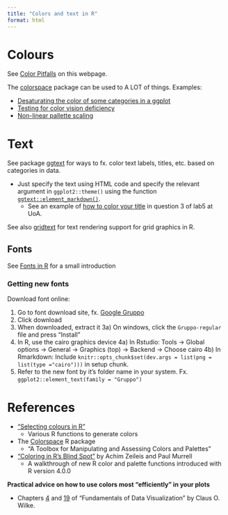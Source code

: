 ```yaml
---
title: "Colors and text in R"
format: html
---
```


# Colours

See [Color Pitfalls](edv.qmd#sec-colorpitfalls) on this webpage.

The [colorspace](https://colorspace.r-forge.r-project.org/index.html) package can be used to A LOT of things. Examples:

- [Desaturating the color of some categories in a ggplot](https://mathiaslj.github.io/stats787uoa-data-visualisation/labs/lab4_answer.html#question-4)
- [Testing for color vision deficiency](https://mathiaslj.github.io/stats787uoa-data-visualisation/labs/lab4_answer.html#question-5)
- [Non-linear pallette scaling](https://mathiaslj.github.io/stats787uoa-data-visualisation/labs/lab9_answer.html#creating-non-linear-colour-scales)

# Text

See package [ggtext](https://wilkelab.org/ggtext/) for ways to fx. color text labels, titles, etc. based on categories in data.

- Just specify the text using HTML code and specify the relevant argument in `ggplot2::theme()` using the function [`ggtext::element_markdown()`](https://wilkelab.org/ggtext/reference/element_markdown.html).
  - See an example of [how to color your title](https://mathiaslj.github.io/stats787uoa-data-visualisation/labs/lab5_answer.html#question-3) in question 3 of lab5 at UoA.

See also [gridtext](https://wilkelab.org/gridtext/) for text rendering support for grid graphics in R.

## Fonts

See [Fonts in R](https://www.stat.auckland.ac.nz/~paul/stats787/Current/Notes/Fonts/fonts-notes.html) for a small introduction

### Getting new fonts

Download font online: 

1) Go to font download site, fx. [Google Gruppo](https://fonts.google.com/specimen/Gruppo?category=Serif,Display,Handwriting,Monospace)
2) Click download
3) When downloaded, extract it
3a) On windows, click the `Gruppo-regular` file and press "Install"
4) In R, use the cairo graphics device
4a) In Rstudio: Tools -> Global options -> General -> Graphics (top) -> Backend -> Choose cairo
4b) In Rmarkdown: Include `knitr::opts_chunk$set(dev.args = list(png = list(type ="cairo")))` in setup chunk.
5) Refer to the new font by it's folder name in your system. Fx. `ggplot2::element_text(family = "Gruppo")`

# References

- ["Selecting colours in R"](https://www.stat.auckland.ac.nz/~paul/stats787/Current/Notes/Colour/colour-notes.html)
  - Various R functions to generate colors
- The [Colorspace](https://colorspace.r-forge.r-project.org/index.html) R package
  - "A Toolbox for Manipulating and Assessing Colors and Palettes"
- [“Coloring in R’s Blind Spot”](https://arxiv.org/abs/2303.04918)  by Achim Zeileis and Paul Murrell
  - A walkthrough of new R color and palette functions introduced with R version 4.0.0

**Practical advice on how to use colors most "efficiently" in your plots**

- Chapters [4](https://clauswilke.com/dataviz/color-basics.html) and [19](https://clauswilke.com/dataviz/color-pitfalls.html) of “Fundamentals of Data Visualization” by Claus O. Wilke.